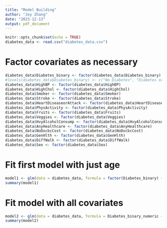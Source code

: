 ```yaml
---
title: "Model Building"
author: "Joy Zhang"
date: "2023-12-13"
output: pdf_document
---
```


```r
knitr::opts_chunk$set(echo = TRUE)
diabetes_data <- read.csv("diabetes_data.csv")
```

# Factor covariates as necessary
```r
diabetes_data$Diabetes_binary <- factor(diabetes_data$Diabetes_binary)
#levels(diabetes_data$Diabetes_binary) <- c("No Diabetes", "Diabetes or Pre-Diabetic")
diabetes_data$HighBP <- factor(diabetes_data$HighBP)
diabetes_data$HighChol <- factor(diabetes_data$HighChol)
diabetes_data$Smoker <- factor(diabetes_data$Smoker)
diabetes_data$Stroke <- factor(diabetes_data$Stroke)
diabetes_data$HeartDiseaseorAttack <- factor(diabetes_data$HeartDiseaseorAttack)
diabetes_data$PhysActivity <- factor(diabetes_data$PhysActivity)
diabetes_data$Fruits <- factor(diabetes_data$Fruits)
diabetes_data$Veggies <- factor(diabetes_data$Veggies)
diabetes_data$HvyAlcoholConsump <- factor(diabetes_data$HvyAlcoholConsump)
diabetes_data$AnyHealthcare <- factor(diabetes_data$AnyHealthcare)
diabetes_data$NoDocbcCost <- factor(diabetes_data$NoDocbcCost)
diabetes_data$GenHlth <- factor(diabetes_data$GenHlth)
diabetes_data$DiffWalk <- factor(diabetes_data$DiffWalk)
diabetes_data$Sex <- factor(diabetes_data$Sex)
```

# Fit first model with just age
```r
model1 <- glm(data = diabetes_data, formula = factor(Diabetes_binary) ~ factor(age_cat), family = binomial("logit"))
summary(model1)
```

# Fit model with all covariates
```r
model2 <- glm(data = diabetes_data, formula = Diabetes_binary_numeric ~ HighBP + HighChol + CholCheck + Smoker + Stroke + HeartDiseaseorAttack + PhysActivity + Fruits + Veggies + HvyAlcoholConsump, family = binomial("logit"))
summary(model2)
```





